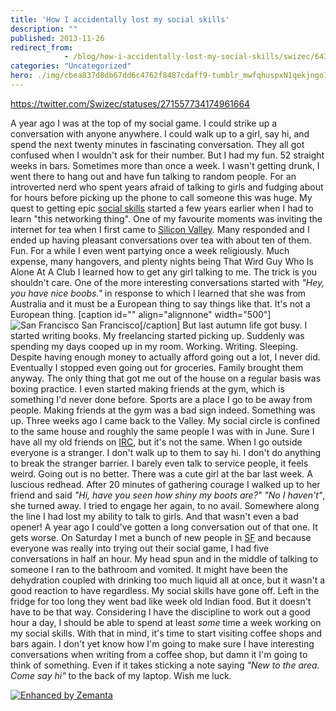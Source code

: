 ```yaml
---
title: 'How I accidentally lost my social skills'
description: ""
published: 2013-11-26
redirect_from: 
            - /blog/how-i-accidentally-lost-my-social-skills/swizec/6434
categories: "Uncategorized"
hero: ./img/cbea837d8db67dd6c4762f8487cdaff9-tumblr_mwfqhuspxN1qekjngo1_500.jpg
---
```


<https://twitter.com/Swizec/statuses/271557734174961664>

A year ago I was at the top of my social game. I could strike up a conversation with anyone anywhere. I could walk up to a girl, say hi, and spend the next twenty minutes in fascinating conversation. They all got confused when I wouldn't ask for their number. But I had my fun. 52 straight weeks in bars. Sometimes more than once a week. I wasn't getting drunk, I went there to hang out and have fun talking to random people. For an introverted nerd who spent years afraid of talking to girls and fudging about for hours before picking up the phone to call someone this was huge. My quest to getting epic [social skills](http://en.wikipedia.org/wiki/Social_skills "Social skills") started a few years earlier when I had to learn "this networking thing". One of my favourite moments was inviting the internet for tea when I first came to [Silicon Valley](<http://maps.google.com/maps?ll=37.37,-122.04&spn=1.0,1.0&q=37.37,-122.04 (Silicon%20Valley)&t=h> "Silicon Valley"). Many responded and I ended up having pleasant conversations over tea with about ten of them. Fun. For a while I even went partying once a week religiously. Much expense, many hangovers, and plenty nights being That Wird Guy Who Is Alone At A Club I learned how to get any girl talking to me. The trick is you shouldn't care. One of the more interesting conversations started with _"Hey, you have nice boobs."_ in response to which I learned that she was from Australia and it must be a European thing to say things like that. It's not a European thing. \[caption id="" align="alignnone" width="500"]![San Francisco](./img/cbea837d8db67dd6c4762f8487cdaff9-tumblr_mwfqhuspxN1qekjngo1_500.jpg) San Francisco\[/caption] But last autumn life got busy. I started writing books. My freelancing started picking up. Suddenly was spending my days cooped up in my room. Working. Writing. Sleeping. Despite having enough money to actually afford going out a lot, I never did. Eventually I stopped even going out for groceries. Family brought them anyway. The only thing that got me out of the house on a regular basis was boxing practice. I even started making friends at the gym, which is something I'd never done before. Sports are a place I go to be away from people. Making friends at the gym was a bad sign indeed. Something was up. Three weeks ago I came back to the Valley. My social circle is confined to the same house and roughly the same people I was with in June. Sure I have all my old friends on [IRC](http://en.wikipedia.org/wiki/Internet_Relay_Chat "Internet Relay Chat"), but it's not the same. When I go outside everyone is a stranger. I don't walk up to them to say hi. I don't do anything to break the stranger barrier. I barely even talk to service people, it feels weird. Going out is no better. There was a cute girl at the bar last week. A luscious redhead. After 20 minutes of gathering courage I walked up to her friend and said _"Hi, have you seen how shiny my boots are?"_ _"No I haven't"_, she turned away. I tried to engage her again, to no avail. Somewhere along the line I had lost my ability to talk to girls. And that wasn't even a bad opener! A year ago I could've gotten a long conversation out of that one. It gets worse. On Saturday I met a bunch of new people in [SF](<http://maps.google.com/maps?ll=37.7833333333,-122.416666667&spn=0.1,0.1&q=37.7833333333,-122.416666667 (San%20Francisco)&t=h> "San Francisco") and because everyone was really into trying out their social game, I had five conversations in half an hour. My head spun and in the middle of talking to someone I ran to the bathroom and vomited. It might have been the dehydration coupled with drinking too much liquid all at once, but it wasn't a good reaction to have regardless. My social skills have gone off. Left in the fridge for too long they went bad like week old Indian food. But it doesn't have to be that way. Considering I have the discipline to work out a good hour a day, I should be able to spend at least _some_ time a week working on my social skills. With that in mind, it's time to start visiting coffee shops and bars again. I don't yet know how I'm going to make sure I have interesting conversations when writing from a coffee shop, but damn it I'm going to think of something. Even if it takes sticking a note saying _"New to the area. Come say hi"_ to the back of my laptop. Wish me luck.

[![Enhanced by Zemanta](http://img.zemanta.com/zemified_e.png?x-id=3f574e08-70a9-4df6-93fa-2501dfddb027)](http://www.zemanta.com/?px "Enhanced by Zemanta")
